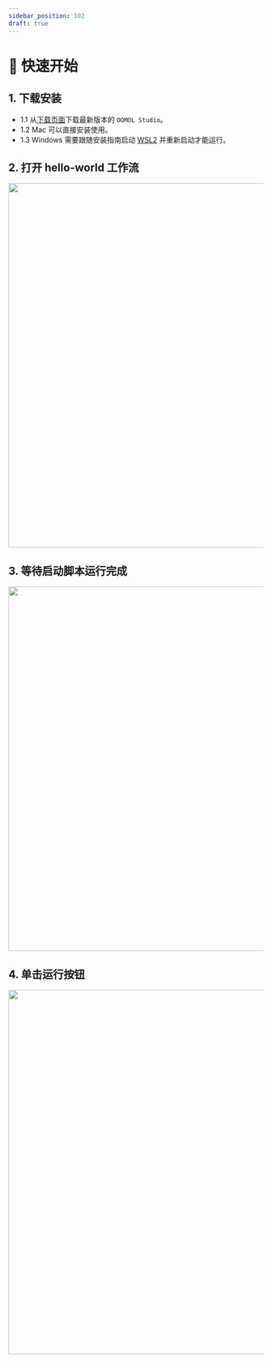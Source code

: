 ```yaml
---
sidebar_position: 102
draft: true
---
```



# 🚀 快速开始

## 1. 下载安装

- 1.1 从[下载页面](https://oomol.com/zh-CN/downloads)下载最新版本的 `OOMOL Studio`。
- 1.2 Mac 可以直接安装使用。
- 1.3 Windows 需要跟随安装指南启动 [WSL2](https://www.youtube.com/watch?v=MrZolfGm8Zk) 并重新启动才能运行。

## 2. 打开 hello-world 工作流

<img src={hello_world} width="720" />

## 3. 等待启动脚本运行完成

<img src={container_log} width="720" />

## 4. 单击运行按钮

<img src={run_btn} width="720" />
